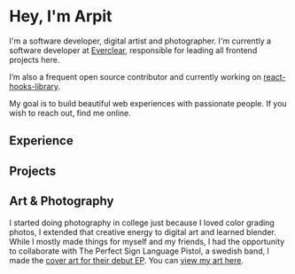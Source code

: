 <h1 class="text-3xl">Hey, I'm Arpit</h1>

I'm a software developer, digital artist and photographer. I'm currently a software developer at [Everclear](https://www.everclear.org/), responsible for leading all frontend projects here.

I’m also a frequent open source contributor and currently working on [react-hooks-library](https://github.com/heyitsarpit/react-hooks-library/).

My goal is to build beautiful web experiences with passionate people.
If you wish to reach out, find me online.

<Contacts />

<Spacer />

## Experience

<Experience />

<Spacer />

## Projects

<Projects />

<Spacer />

## Art & Photography

I started doing photography in college just because I loved color grading photos,
I extended that creative energy to digital art and learned blender.
While I mostly made things for myself and my friends, I had the opportunity
to collaborate with The Perfect Sign Language Pistol, a swedish band, I made the [cover art for their debut EP](https://open.spotify.com/album/2ijOSpTEni8IxbZgWJIt5K).
You can [view my art here](/art).
